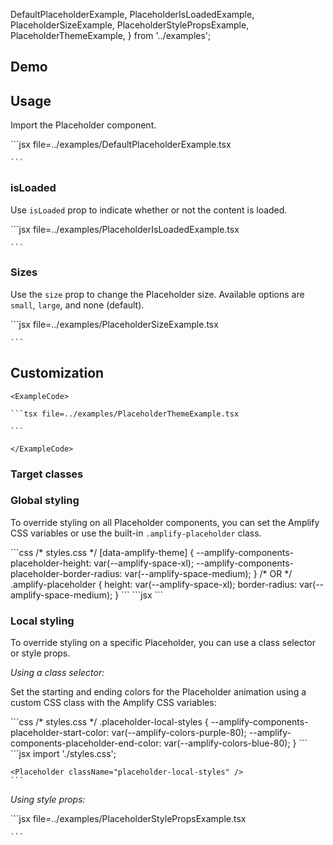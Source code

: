
  DefaultPlaceholderExample,
  PlaceholderIsLoadedExample,
  PlaceholderSizeExample,
  PlaceholderStylePropsExample,
  PlaceholderThemeExample,
} from '../examples';

## Demo

<PlaceholderDemo />

## Usage

Import the Placeholder component.

<Example>
  <DefaultPlaceholderExample />
  <ExampleCode>
    ```jsx file=../examples/DefaultPlaceholderExample.tsx 
    
    ```

  </ExampleCode>
</Example>

### isLoaded

Use `isLoaded` prop to indicate whether or not the content is loaded.

<Example>
  <PlaceholderIsLoadedExample />
  <ExampleCode>
    ```jsx file=../examples/PlaceholderIsLoadedExample.tsx

    ```

  </ExampleCode>
</Example>

### Sizes

Use the `size` prop to change the Placeholder size. Available options are `small`, `large`, and none (default).

<Example>
  <PlaceholderSizeExample />
  <ExampleCode>
    ```jsx file=../examples/PlaceholderSizeExample.tsx

    ```

  </ExampleCode>
</Example>

## Customization

<ThemeExample component="Placeholder">
  <Example>
    <PlaceholderThemeExample />
    
    <ExampleCode>

    ```tsx file=../examples/PlaceholderThemeExample.tsx

    ```

    </ExampleCode>
  </Example>
</ThemeExample>

### Target classes

<ComponentStyleDisplay componentName="Placeholder" />

### Global styling

To override styling on all Placeholder components, you can set the Amplify CSS variables or use the built-in `.amplify-placeholder` class.

<Example>
  <Placeholder className="placeholder-global-styles" />
  <ExampleCode>
    ```css
    /* styles.css */
    [data-amplify-theme] {
      --amplify-components-placeholder-height: var(--amplify-space-xl);
      --amplify-components-placeholder-border-radius: var(--amplify-space-medium);
    }
    /* OR */
    .amplify-placeholder {
      height: var(--amplify-space-xl);
      border-radius: var(--amplify-space-medium);
    }
    ```

  </ExampleCode>
  <ExampleCode>
    ```jsx
    <Placeholder />
    ```
  </ExampleCode>
</Example>

### Local styling

To override styling on a specific Placeholder, you can use a class selector or style props.

_Using a class selector:_

Set the starting and ending colors for the Placeholder animation using a custom CSS class with the Amplify CSS variables:

<Example>
   <Placeholder className="placeholder-local-styles" />
  <ExampleCode>
    ```css
    /* styles.css */
    .placeholder-local-styles {
      --amplify-components-placeholder-start-color: var(--amplify-colors-purple-80);
      --amplify-components-placeholder-end-color: var(--amplify-colors-blue-80);
    }
    ```
  </ExampleCode>
  <ExampleCode>
    ```jsx
    import './styles.css';

    <Placeholder className="placeholder-local-styles" />
    ```

  </ExampleCode>
</Example>

_Using style props:_

<Example>
  <PlaceholderStylePropsExample />
  <ExampleCode>
    ```jsx file=../examples/PlaceholderStylePropsExample.tsx
    
    ```

  </ExampleCode>
</Example>
